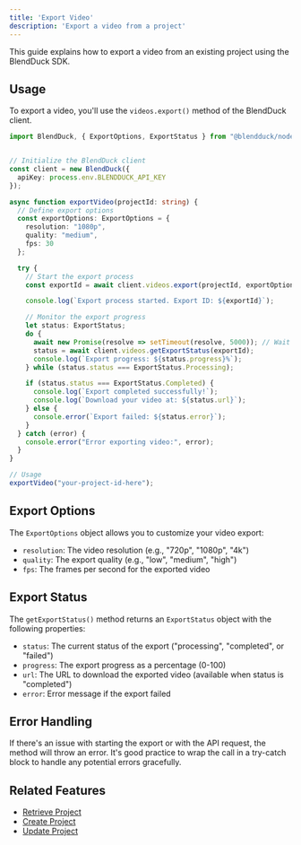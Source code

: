 ```yaml
---
title: 'Export Video'
description: 'Export a video from a project'
---
```


This guide explains how to export a video from an existing project using the BlendDuck SDK.

## Usage

To export a video, you'll use the `videos.export()` method of the BlendDuck client.

```typescript
import BlendDuck, { ExportOptions, ExportStatus } from "@blendduck/node-sdk";


// Initialize the BlendDuck client
const client = new BlendDuck({
  apiKey: process.env.BLENDDUCK_API_KEY
});

async function exportVideo(projectId: string) {
  // Define export options
  const exportOptions: ExportOptions = {
    resolution: "1080p",
    quality: "medium",
    fps: 30
  };

  try {
    // Start the export process
    const exportId = await client.videos.export(projectId, exportOptions);

    console.log(`Export process started. Export ID: ${exportId}`);

    // Monitor the export progress
    let status: ExportStatus;
    do {
      await new Promise(resolve => setTimeout(resolve, 5000)); // Wait for 5 seconds
      status = await client.videos.getExportStatus(exportId);
      console.log(`Export progress: ${status.progress}%`);
    } while (status.status === ExportStatus.Processing);

    if (status.status === ExportStatus.Completed) {
      console.log(`Export completed successfully!`);
      console.log(`Download your video at: ${status.url}`);
    } else {
      console.error(`Export failed: ${status.error}`);
    }
  } catch (error) {
    console.error("Error exporting video:", error);
  }
}

// Usage
exportVideo("your-project-id-here");
```

## Export Options

The `ExportOptions` object allows you to customize your video export:

- `resolution`: The video resolution (e.g., "720p", "1080p", "4k")
- `quality`: The export quality (e.g., "low", "medium", "high")
- `fps`: The frames per second for the exported video

## Export Status

The `getExportStatus()` method returns an `ExportStatus` object with the following properties:

- `status`: The current status of the export ("processing", "completed", or "failed")
- `progress`: The export progress as a percentage (0-100)
- `url`: The URL to download the exported video (available when status is "completed")
- `error`: Error message if the export failed

## Error Handling

If there's an issue with starting the export or with the API request, the method will throw an error. It's good practice to wrap the call in a try-catch block to handle any potential errors gracefully.

## Related Features

- [Retrieve Project](/features/retrieve-project)
- [Create Project](/features/create-project)
- [Update Project](/features/update-project)